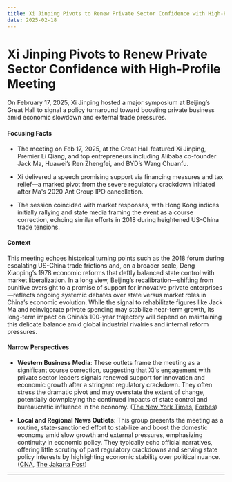 ```yaml
---
title: Xi Jinping Pivots to Renew Private Sector Confidence with High-Profile Meeting
date: 2025-02-18
---
```


# Xi Jinping Pivots to Renew Private Sector Confidence with High-Profile Meeting

On February 17, 2025, Xi Jinping hosted a major symposium at Beijing’s Great Hall to signal a policy turnaround toward boosting private business amid economic slowdown and external trade pressures.

#### Focusing Facts

- The meeting on Feb 17, 2025, at the Great Hall featured Xi Jinping, Premier Li Qiang, and top entrepreneurs including Alibaba co-founder Jack Ma, Huawei’s Ren Zhengfei, and BYD’s Wang Chuanfu.

- Xi delivered a speech promising support via financing measures and tax relief—a marked pivot from the severe regulatory crackdown initiated after Ma's 2020 Ant Group IPO cancellation.

- The session coincided with market responses, with Hong Kong indices initially rallying and state media framing the event as a course correction, echoing similar efforts in 2018 during heightened US-China trade tensions.

#### Context

This meeting echoes historical turning points such as the 2018 forum during escalating US-China trade frictions and, on a broader scale, Deng Xiaoping’s 1978 economic reforms that deftly balanced state control with market liberalization. In a long view, Beijing’s recalibration—shifting from punitive oversight to a promise of support for innovative private enterprises—reflects ongoing systemic debates over state versus market roles in China’s economic evolution. While the signal to rehabilitate figures like Jack Ma and reinvigorate private spending may stabilize near-term growth, its long-term impact on China’s 100-year trajectory will depend on maintaining this delicate balance amid global industrial rivalries and internal reform pressures.

#### Narrow Perspectives

- **Western Business Media**: These outlets frame the meeting as a significant course correction, suggesting that Xi's engagement with private sector leaders signals renewed support for innovation and economic growth after a stringent regulatory crackdown. They often stress the dramatic pivot and may overstate the extent of change, potentially downplaying the continued impacts of state control and bureaucratic influence in the economy. ([The New York Times](https://www.nytimes.com/2025/02/17/business/china-xi-jinping-jack-ma.html), [Forbes](https://www.forbes.com/sites/ywang/2025/02/17/president-xi-jinping-meets-chinas-top-tycoons-in-rare-show-of-support/))

- **Local and Regional News Outlets**: This group presents the meeting as a routine, state-sanctioned effort to stabilize and boost the domestic economy amid slow growth and external pressures, emphasizing continuity in economic policy. They typically echo official narratives, offering little scrutiny of past regulatory crackdowns and serving state policy interests by highlighting economic stability over political nuance. ([CNA](https://www.channelnewsasia.com/east-asia/china-xi-jinping-private-business-leaders-beijing-economy-4942541), [The Jakarta Post](https://www.thejakartapost.com/world/2025/02/17/xi-meets-business-leaders-including-alibabas-jack-ma.html))

---

